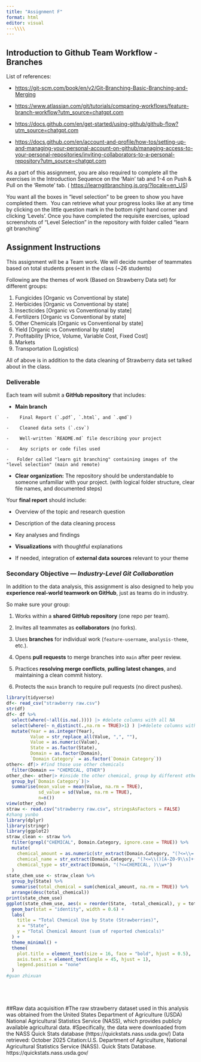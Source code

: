 ```yaml
---
title: "Assignment F"
format: html
editor: visual
---\\\\
---
```


## Introduction to Github Team Workflow - Branches

List of references:

-   <https://git-scm.com/book/en/v2/Git-Branching-Basic-Branching-and-Merging>

-   <https://www.atlassian.com/git/tutorials/comparing-workflows/feature-branch-workflow?utm_source=chatgpt.com>

-   <https://docs.github.com/en/get-started/using-github/github-flow?utm_source=chatgpt.com>

-   <https://docs.github.com/en/account-and-profile/how-tos/setting-up-and-managing-your-personal-account-on-github/managing-access-to-your-personal-repositories/inviting-collaborators-to-a-personal-repository?utm_source=chatgpt.com>

As a part of this assignment, you are also required to complete all the exercises in the Introduction Sequence on the 'Main' tab and 1-4 on Push & Pull on the 'Remote' tab. ( <https://learngitbranching.js.org/?locale=en_US>)

You want all the boxes in "level selection" to be green to show you have completed them.  You can retrieve what your progress looks like at any time by clicking on the little question mark in the bottom right hand corner and clicking 'Levels'. Once you have completed the requisite exercises, upload screenshots of "Level Selection" in the repository with folder called "learn git branching"

## Assignment Instructions

This assignment will be a Team work. We will decide number of teammates based on total students present in the class (\~26 students)

Following are the themes of work (Based on Strawberry Data set) for different groups:

1.  Fungicides \[Organic vs Conventional by state\]
2.  Herbicides \[Organic vs Conventional by state\]
3.  Insecticides \[Organic vs Conventional by state\]
4.  Fertilizers \[Organic vs Conventional by state\]
5.  Other Chemicals \[Organic vs Conventional by state\]
6.  Yield \[Organic vs Conventional by state\]
7.  Profitability \[Price, Volume, Variable Cost, Fixed Cost\]
8.  Markets
9.  Transportation (Logistics)

All of above is in addition to the data cleaning of Strawberry data set talked about in the class.

### Deliverable

Each team will submit a **GitHub repository** that includes:

-   **Main branch**

```         
-    Final Report (`.pdf`, `.html`, and `.qmd`)

-    Cleaned data sets (`.csv`)

-    Well-written `README.md` file describing your project

-    Any scripts or code files used

-   Folder called "learn git branching" containing images of the "level selection" (main and remote)
```

-   **Clear organization:** The repository should be understandable to someone unfamiliar with your project. (with logical folder structure, clear file names, and documented steps)

Your **final report** should include:

-   Overview of the topic and research question

-   Description of the data cleaning process

-   Key analyses and findings

-   **Visualizations** with thoughtful explanations

-   If needed, integration of **external data sources** relevant to your theme

### Secondary Objective — *Industry-Level Git Collaboration*

In addition to the data analysis, this assignment is also designed to help you **experience real-world teamwork on GitHub**, just as teams do in industry.

So make sure your group:

1.  Works within a **shared GitHub repository** (one repo per team).

2.  Invites all teammates as **collaborators** (no forks).

3.  Uses **branches** for individual work (`feature-username`, `analysis-theme`, etc.).

4.  Opens **pull requests** to merge branches into `main` after peer review.

5.  Practices **resolving merge conflicts**, **pulling latest changes**, and maintaining a clean commit history.

6.  Protects the `main` branch to require pull requests (no direct pushes).

```r
library(tidyverse)
df<- read_csv("strawberry raw.csv")
str(df)
df<- df %>% 
  select(where(~!all(is.na(.)))) |> #delete columns with all NA
  select(where(~ n_distinct(.,na.rm = TRUE)>1) ) |>#delete columns with single value, which means no information provided in comparing
  mutate(Year = as.integer(Year),
         Value = str_replace_all(Value, ",", ""),
         Value = as.numeric(Value),
         State = as.factor(State),
         Domain = as.factor(Domain),
         `Domain Category` = as.factor(`Domain Category`)) 
other<- df|> #find those use other chemicals
  filter(Domain == "CHEMICAL, OTHER")
other_che<- other|> #inside the other chemical, group by different other chemicals
  group_by(`Domain Category`)|>
  summarise(mean_value = mean(Value, na.rm = TRUE),
            sd_value = sd(Value, na.rm = TRUE),
            n=n())
view(other_che)
straw <- read.csv("strawberry raw.csv", stringsAsFactors = FALSE)
#zhang yunbo
library(dplyr)
library(stringr)
library(ggplot2)
straw_clean <- straw %>%
  filter(grepl("CHEMICAL", Domain.Category, ignore.case = TRUE)) %>%
  mutate(
    chemical_amount = as.numeric(str_extract(Domain.Category, "(?<=\\= )\\d+")),
    chemical_name = str_extract(Domain.Category, "(?<=\\()[A-Z0-9\\s]+(?=\\s*=)"),
    chemical_type = str_extract(Domain, "(?<=CHEMICAL, )\\w+")
  )
state_chem_use <- straw_clean %>%
  group_by(State) %>%
  summarise(total_chemical = sum(chemical_amount, na.rm = TRUE)) %>%
  arrange(desc(total_chemical))
print(state_chem_use)
ggplot(state_chem_use, aes(x = reorder(State, -total_chemical), y = total_chemical, fill = State)) +
  geom_bar(stat = "identity", width = 0.6) +
  labs(
    title = "Total Chemical Use by State (Strawberries)",
    x = "State",
    y = "Total Chemical Amount (sum of reported chemicals)"
  ) +
  theme_minimal() +
  theme(
    plot.title = element_text(size = 16, face = "bold", hjust = 0.5),
    axis.text.x = element_text(angle = 45, hjust = 1),
    legend.position = "none"
  )
#guan zhixuan






```

##Raw data acquisition #The raw strawberry dataset used in this analysis was obtained from the United States Department of Agriculture (USDA) National Agricultural Statistics Service (NASS), which provides publicly available agricultural data. #Specifically, the data were downloaded from the NASS Quick Stats database (https://quickstats.nass.usda.gov/) Data retrieved: October 2025 Citation:U.S. Department of Agriculture, National Agricultural Statistics Service (NASS). Quick Stats Database. https://quickstats.nass.usda.gov/
